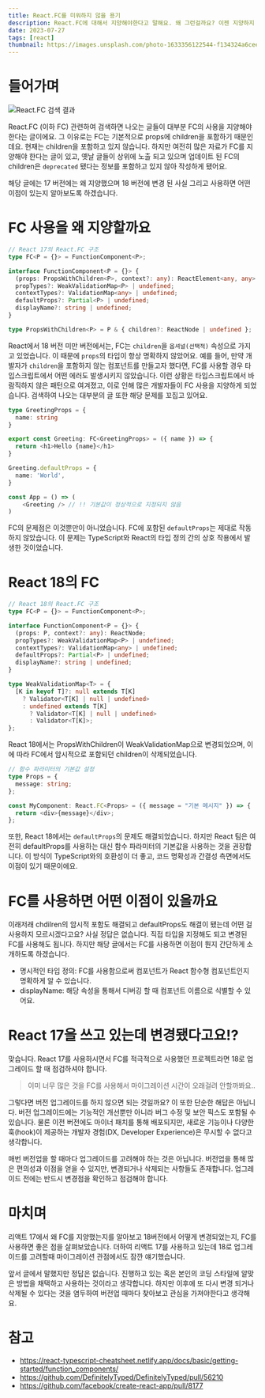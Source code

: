 ```yaml
---
title: React.FC를 미워하지 않을 용기
description: React.FC에 대해서 지양해야한다고 말해요. 왜 그런걸까요? 이젠 지양하지 않아도 돼요.
date: 2023-07-27
tags: [react]
thumbnail: https://images.unsplash.com/photo-1633356122544-f134324a6cee?w=800&auto=format&fit=crop&q=60&ixlib=rb-4.0.3&ixid=M3wxMjA3fDB8MHxzZWFyY2h8Mnx8UmVhY3R8ZW58MHx8MHx8fDA%3D
---
```


# 들어가며

![React.FC 검색 결과](../public/assets/react-fc/react-fc.webp)

React.FC (이하 FC) 관련하여 검색하면 나오는 글들이 대부분 FC의 사용을 지양해야 한다는 글이에요. 그 이유로는 FC는 기본적으로 props에 children을 포함하기 때문인데요. 현재는 children을 포함하고 있지 않습니다. 하지만 여전히 많은 자료가 FC를 지양해야 한다는 글이 있고, 옛날 글들이 상위에 노출 되고 있으며 업데이트 된 FC의 children은 `deprecated` 됐다는 정보를 포함하고 있지 않아 작성하게 됐어요.

해당 글에는 17 버전에는 왜 지양했으며 18 버전에 변경 된 사실 그리고 사용하면 어떤 이점이 있는지 알아보도록 하겠습니다.

# FC 사용을 왜 지양할까요

```typescript
// React 17의 React.FC 구조
type FC<P = {}> = FunctionComponent<P>;

interface FunctionComponent<P = {}> {
  (props: PropsWithChildren<P>, context?: any): ReactElement<any, any> | null;
  propTypes?: WeakValidationMap<P> | undefined;
  contextTypes?: ValidationMap<any> | undefined;
  defaultProps?: Partial<P> | undefined;
  displayName?: string | undefined;
}

type PropsWithChildren<P> = P & { children?: ReactNode | undefined };
```

React에서 18 버전 미만 버전에서는, FC는 `children`을 `옵셔널(선택적)` 속성으로 가지고 있었습니다. 이 때문에 `props`의 타입이 항상 명확하지 않았어요. 예를 들어, 만약 개발자가 `children`을 포함하지 않는 컴포넌트를 만들고자 했다면, FC를 사용할 경우 타입스크립트에서 어떤 에러도 발생시키지 않았습니다. 이런 상황은 타입스크립트에서 바람직하지 않은 패턴으로 여겨졌고, 이로 인해 많은 개발자들이 FC 사용을 지양하게 되었습니다. 검색하여 나오는 대부분의 글 또한 해당 문제를 꼬집고 있어요.

```typescript
type GreetingProps = {
  name: string
}

export const Greeting: FC<GreetingProps> = ({ name }) => {
  return <h1>Hello {name}</h1>
}

Greeting.defaultProps = {
  name: 'World',
}

const App = () => (
    <Greeting /> // !! 기본값이 정상적으로 지정되지 않음
)
```

FC의 문제점은 이것뿐만이 아니었습니다. FC에 포함된 `defaultProps`는 제대로 작동하지 않았습니다. 이 문제는 TypeScript와 React의 타입 정의 간의 상호 작용에서 발생한 것이었습니다.

# React 18의 FC

```typescript
// React 18의 React.FC 구조
type FC<P = {}> = FunctionComponent<P>;

interface FunctionComponent<P = {}> {
  (props: P, context?: any): ReactNode;
  propTypes?: WeakValidationMap<P> | undefined;
  contextTypes?: ValidationMap<any> | undefined;
  defaultProps?: Partial<P> | undefined;
  displayName?: string | undefined;
}

type WeakValidationMap<T> = {
  [K in keyof T]?: null extends T[K]
    ? Validator<T[K] | null | undefined>
    : undefined extends T[K]
      ? Validator<T[K] | null | undefined>
      : Validator<T[K]>;
};
```

React 18에서는 PropsWithChildren이 WeakValidationMap으로 변경되었으며, 이에 따라 FC에서 암시적으로 포함되던 children이 삭제되었습니다.

```typescript
// 함수 파라미터의 기본값 설정
type Props = {
  message: string;
};

const MyComponent: React.FC<Props> = ({ message = "기본 메시지" }) => {
  return <div>{message}</div>;
};
```

또한, React 18에서는 `defaultProps`의 문제도 해결되었습니다. 하지만 React 팀은 여전히 defaultProps를 사용하는 대신 함수 파라미터의 기본값을 사용하는 것을 권장합니다. 이 방식이 TypeScript와의 호환성이 더 좋고, 코드 명확성과 간결성 측면에서도 이점이 있기 때문이에요.

# FC를 사용하면 어떤 이점이 있을까요

이래저래 chdilren의 암시적 포함도 해결되고 defaultProps도 해결이 됐는데 어떤 걸 사용하지 모르시겠다고요? 사실 정답은 없습니다. 직접 타입을 지정해도 되고 변경된 FC를 사용해도 됩니다. 하지만 해당 글에서는 FC를 사용하면 이점이 뭔지 간단하게 소개하도록 하겠습니다.

- 명시적인 타입 정의: FC를 사용함으로써 컴포넌트가 React 함수형 컴포넌트인지 명확하게 알 수 있습니다.
- displayName: 해당 속성을 통해서 디버깅 할 때 컴포넌트 이름으로 식별할 수 있어요.

# React 17을 쓰고 있는데 변경됐다고요!?

맞습니다. React 17를 사용하시면서 FC를 적극적으로 사용했던 프로젝트라면 18로 업그레이드 할 때 점검하셔야 합니다.

> 이미 너무 많은 것을 FC를 사용해서 마이그레이션 시간이 오래걸려 안할까봐요..

그렇다면 버전 업그레이드를 하지 않으면 되는 것일까요? 이 또한 단순한 해답은 아닙니다. 버전 업그레이드에는 기능적인 개선뿐만 아니라 버그 수정 및 보안 픽스도 포함될 수 있습니다. 물론 이전 버전에도 마이너 패치를 통해 배포되지만, 새로운 기능이나 다양한 훅(hook)이 제공하는 개발자 경험(DX, Developer Experience)은 무시할 수 없다고 생각합니다.

매번 버전업을 할 때마다 업그레이드를 고려해야 하는 것은 아닙니다. 버전업을 통해 많은 편의성과 이점을 얻을 수 있지만, 변경되거나 삭제되는 사항들도 존재합니다. 업그레이드 전에는 반드시 변경점을 확인하고 점검해야 합니다.

# 마치며

리액트 17에서 왜 FC를 지양했는지를 알아보고 18버전에서 어떻게 변경되었는지, FC를 사용하면 좋은 점을 살펴보았습니다. 더하여 리액트 17를 사용하고 있는데 18로 업그레이드를 고려할때 마이그레이션 관점에서도 잠깐 얘기했습니다.

앞서 글에서 말했지만 정답은 없습니다. 진행하고 있는 혹은 본인의 코딩 스타일에 알맞은 방법을 채택하고 사용하는 것이라고 생각합니다. 하지만 이후에 또 다시 변경 되거나 삭제될 수 있다는 것을 염두하여 버전업 때마다 찾아보고 관심을 가져야한다고 생각해요.

# 참고

- https://react-typescript-cheatsheet.netlify.app/docs/basic/getting-started/function_components/
- https://github.com/DefinitelyTyped/DefinitelyTyped/pull/56210
- https://github.com/facebook/create-react-app/pull/8177
